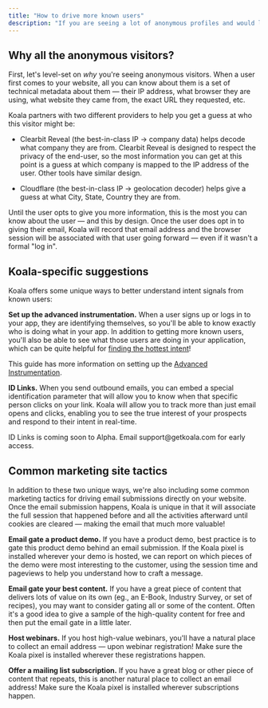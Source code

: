 ```yaml
---
title: "How to drive more known users"
description: "If you are seeing a lot of anonymous profiles and would like to drive more known usage, this is the guide for you!"
---
```


## Why all the anonymous visitors?
First, let's level-set on *why* you're seeing anonymous visitors. When a user first comes to your website, all you can know about them is a set of technical metadata about them — their IP address, what browser they are using, what website they came from, the exact URL they requested, etc.

Koala partners with two different providers to help you get a guess at who this visitor might be:

* Clearbit Reveal (the best-in-class IP -> company data) helps decode what company they are from. Clearbit Reveal is designed to respect the privacy of the end-user, so the most information you can get at this point is a guess at which company is mapped to the IP address of the user. Other tools have similar design.

* Cloudflare (the best-in-class IP -> geolocation decoder) helps give a guess at what City, State, Country they are from.

Until the user opts to give you more information, this is the most you can know about the user — and this by design. Once the user does opt in to giving their email, Koala will record that email address and the browser session will be associated with that user going forward — even if it wasn't a formal "log in".

## Koala-specific suggestions
Koala offers some unique ways to better understand intent signals from known users:

**Set up the advanced instrumentation.** When a user signs up or logs in to your app, they are identifying themselves, so you'll be able to know exactly who is doing what in your app. In addition to getting more known users, you'll also be able to see what those users are doing in your application, which can be quite helpful for <a href="/docs/admin-guides/find-the-hottest-intent">finding the hottest intent</a>!

<Note>
	This guide has more information on setting up the 
	<a href="/admin-guides/advanced-instrumentation">Advanced Instrumentation</a>.
</Note>

**ID Links.** When you send outbound emails, you can embed a special identification parameter that will allow you to know when that specific person clicks on your link. Koala will allow you to track more than just email opens and clicks, enabling you to see the true interest of your prospects and respond to their intent in real-time.

<Note>
    ID Links is coming soon to Alpha. Email support@getkoala.com for early access.
</Note>

## Common marketing site tactics

In addition to these two unique ways, we're also including some common marketing tactics for driving email submissions directly on your website. Once the email submission happens, Koala is unique in that it will associate the full session that happened before and all the activities afterward until cookies are cleared — making the email that much more valuable!

**Email gate a product demo.** If you have a product demo, best practice is to gate this product demo behind an email submission. If the Koala pixel is installed wherever your demo is hosted, we can report on which pieces of the demo were most interesting to the customer, using the session time and pageviews to help you understand how to craft a message. 

**Email gate your best content.** If you have a great piece of content that delivers lots of value on its own (eg., an E-Book, Industry Survey, or set of recipes), you may want to consider gating all or some of the content. Often it's a good idea to give a sample of the high-quality content for free and then put the email gate in a little later.

**Host webinars.** If you host high-value webinars, you'll have a natural place to collect an email address — upon webinar registration! Make sure the Koala pixel is installed wherever these registrations happen.

**Offer a mailing list subscription.** If you have a great blog or other piece of content that repeats, this is another natural place to collect an email address! Make sure the Koala pixel is installed wherever subscriptions happen.

